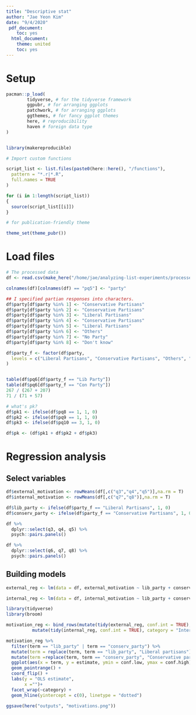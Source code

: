 ```yaml
---
title: "Descriptive stat"
author: "Jae Yeon Kim"
date: "9/4/2020"
 pdf_document:
    toc: yes
  html_document:
    theme: united
    toc: yes
---
```


# Setup 

```r

pacman::p_load(
        tidyverse, # for the tidyverse framework
        ggpubr, # for arranging ggplots   
        patchwork, # for arranging ggplots
        ggthemes, # for fancy ggplot themes
        here, # reproducibility
        haven # foreign data type 
)


library(makereproducible)

# Import custom functions

script_list <- list.files(paste0(here::here(), "/functions"),
  pattern = "*.r|*.R",
  full.names = TRUE
)

for (i in 1:length(script_list))
{
  source(script_list[[i]])
}

# for publication-friendly theme

theme_set(theme_pubr())
```

# Load files 

```r

# The processed data 
df <- read.csv(make_here("/home/jae/analyzing-list-experiments/processed_data/processed_survey.csv"))

```


```r
colnames(df)[colnames(df) == "pq5"] <- "party"

## I specified partian responses into characters.
df$party[df$party %in% 1] <- "Conservative Partisans"
df$party[df$party %in% 2] <- "Conservative Partisans"
df$party[df$party %in% 3] <- "Liberal Partisans"
df$party[df$party %in% 4] <- "Conservative Partisans"
df$party[df$party %in% 5] <- "Liberal Partisans"
df$party[df$party %in% 6] <- "Others"
df$party[df$party %in% 7] <- "No Party"
df$party[df$party %in% 8] <- "Don't know"

df$party_f <- factor(df$party,
  levels = c("Liberal Partisans", "Conservative Partisans", "Others", "No Party", "Don't know")
)


table(df$pq6[df$party_f == "Lib Party"])
table(df$pq6[df$party_f == "Con Party"])
267 / (267 + 207)
71 / (71 + 57)

# what's pk?
df$pk1 <- ifelse(df$pq8 == 1, 1, 0)
df$pk2 <- ifelse(df$pq9 == 1, 1, 0)
df$pk3 <- ifelse(df$pq10 == 3, 1, 0)

df$pk <- (df$pk1 + df$pk2 + df$pk3)
```

# Regression analysis

## Select variables
```r
df$external_motivation <- rowMeans(df[,c("q3","q4","q5")],na.rm = T) 
df$internal_motivation <- rowMeans(df[,c("q7","q8")],na.rm = T) 

df$lib_party <- ifelse(df$party_f == "Liberal Partisans", 1, 0)
df$conserv_party <- ifelse(df$party_f == "Conservative Partisans", 1, 0)

df %>%
  dplyr::select(q3, q4, q5) %>%
  psych::pairs.panels()

df %>%
  dplyr::select(q6, q7, q8) %>%
  psych::pairs.panels()

```

## Building models
```r
external_reg <- lm(data = df, external_motivation ~ lib_party + conserv_party + income + as.factor(gender) + age  + as.factor(reg7))

internal_reg <- lm(data = df, internal_motivation ~ lib_party + conserv_party + income + as.factor(gender) + age + + as.factor(reg7))

library(tidyverse)
library(broom)

motivation_reg <- bind_rows(mutate(tidy(external_reg, conf.int = TRUE), category = "External motivation"),
          mutate(tidy(internal_reg, conf.int = TRUE), category = "Internal motivation"))
```

```r
motivation_reg %>%
  filter(term == "lib_party" | term == "conserv_party") %>%
  mutate(term = replace(term, term == "lib_party", "Liberal partisans")) %>%
  mutate(term =replace(term, term == "conserv_party", "Conservative partisans")) %>%
  ggplot(aes(x = term, y = estimate, ymin = conf.low, ymax = conf.high)) +
  geom_pointrange() +
  coord_flip() +
  labs(y = "OLS estimate",
       x ="")+
  facet_wrap(~category) +
  geom_hline(yintercept = c(0), linetype = "dotted")

ggsave(here("outputs", "motivations.png"))

```
